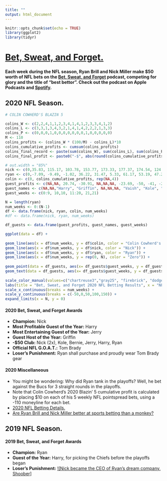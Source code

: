 ```yaml
---
title: ""
output: html_document
---
```


```r
knitr::opts_chunk$set(echo = TRUE)
library(ggplot2)
library(tidyr)
```

# [Bet, Sweat, and Forget.](https://open.spotify.com/show/1bABVhkwnd3sDaBSZLC0oY)

#### Each week during the NFL season, Ryan Brill and Nick Miller make $50 worth of NFL bets on the [Bet, Sweat, and Forget](https://open.spotify.com/show/1bABVhkwnd3sDaBSZLC0oY) podcast, competing for glory and the title of "best bettor". Check out the podcast on Apple Podcasts and [Spotify](https://open.spotify.com/show/1bABVhkwnd3sDaBSZLC0oY).

## 2020 NFL Season.

```r
# COLIN COWHERD'S BLAZIN 5

colins_W <- c(2,2,4,1,1,2,3,4,1,4,1,2,3,3,4,1,2)
colins_L <- c(3,3,1,3,4,3,2,1,4,1,4,2,2,2,1,3,3)
colins_P <- c(0,0,0,1,0,0,0,0,0,0,0,1,0,0,0,0,0)
M <- 110
colins_profits <- (colins_W * (100/M) - colins_L)*10
colins_cumulative_profits <- cumsum(colins_profits)
colins_final_record <- paste(sum(colins_W), sum(colins_L), sum(colins_P), sep = "-")
colins_final_profit <- paste0("-$", abs(round(colins_cumulative_profits[length(colins_cumulative_profits)],2)) )
```

```r
# out.width = "85%"
nick <- c(0,35.83, 115.17, 103.78, 153.77, 173.33, 177.37, 174.54, 124.54, 74.54, 62.72, 62.72, 62.72, 85.53, 52.49, 52.49, 69.76, 75.34, 64.64, 59.32, 37.96, 27.06)
ryan <- c(0,-7.09, -9.49, -1.02, 36.22, 31.47, 5.33, 61.17, 53.19, 47.2, 32.29, 19.32, 42.88, 44.86, 13.56, 13.56, -20.31, -14.97, 2.09, -19.87, -42.72, -92.72)
colin <- c(0, colins_cumulative_profits, rep(NA,4))
guest_profits <- c(NA,NA, 20.74, -30.91, NA,NA,NA, -23.69, -50, -41, -21.36, -40, -23.73, -7.51, 19.27, -50, NA, -50,NA,NA,-30.91,38.3,-50,-17)
guest_names <- c(NA,NA,"Harry", "Griffin", NA,NA,NA, "Vaish", "Kole", "Adil", "Jake", "Aaron", "Griffin", "Griffin", "Griffin", "Bernie",NA, "Jerry",NA,NA,"Kole","Harry","Harry","Griff")
guest_weeks <- c(0:9, 10,10, 11:20, 21,21)

N = length(ryan)
num_weeks <- 0:(N-1)
df <- data.frame(nick, ryan, colin, num_weeks)
#df <- data.frame(nick, ryan, num_weeks)

df_guests <- data.frame(guest_profits, guest_names, guest_weeks)

ggplot(data = df) +
  
geom_line(aes(x = df$num_weeks, y = df$colin, color = "Colin Cowherd's Blazin' 5")) +
geom_line(aes(x = df$num_weeks, y = df$nick, color = "Nick")) +
geom_line(aes(x = df$num_weeks, y = df$ryan, color = "Ryan")) +
geom_line(aes(x = df$num_weeks, y = rep(0, N), color = "Zero")) +
  
geom_point(data = df_guests, aes(x= df_guests$guest_weeks, y = df_guests$guest_profits, color = "Guest")) +
geom_text(data = df_guests, aes(x= df_guests$guest_weeks, y = df_guests$guest_profits, label=guest_names, color = "Guest"),hjust=0, vjust=0) +
  
scale_color_manual(values=c("chartreuse3","gray25", "firebrick", "dodgerblue2", "gray65")) +
labs(title = "Bet, Sweat, and Forget 2020 NFL Betting Results", x = "NFL Week Number", y = "Cumulative Profit, USD", color="") +
scale_x_continuous(breaks = num_weeks) +
scale_y_continuous(breaks = c(-50,0,50,100,150)) +
expand_limits(x = N, y = 0)
```

#### 2020 Bet, Sweat, and Forget Awards
* **Champion:** Nick 
* **Most Profitable Guest of the Year:** Harry
* **Most Entertaining Guest of the Year:** Jerry
* **Guest Host of the Year:** Griffin 
* **-$50 Club:** Nick (2x), Kole, Bernie, Jerry, Harry, Ryan
* **Official NFL G.O.A.T.:** Tom Brady
* **Loser's Punishment:** Ryan shall purchase and proudly wear Tom Brady gear

#### 2020 Miscellaneous
* You might be wondering: Why did Ryan tank in the playoffs? Well, he bet against the Bucs for 3 straight rounds in the playoffs.
* Note that Colin Cowherd's 2020 Blazin' 5 cumulative profit is calculated by placing $10 on each of his 5 weekly NFL pointspread bets, using a -110 moneyline for each bet.
* [2020 NFL Betting Details.](https://docs.google.com/spreadsheets/d/13TNrDf-RFrJfA36LXjcGHZ5fr_W4pD1yO2_RyniTxww/edit?usp=sharing)
* [Are Ryan Brill and Nick Miller better at sports betting than a monkey?](https://ryansbrill.com/ryan_vs_monkey/)

## 2019 NFL Season.

#### 2019 Bet, Sweat, and Forget Awards
* **Champion:** Ryan 
* **Guest of the Year:** Harry, for picking the Chiefs before the playoffs began
* **Loser's Punishment:** [![Nick became the CEO of Ryan's dream company, Shoober]](https://www.youtube.com/watch?v=LjBJNchf-BQ)
